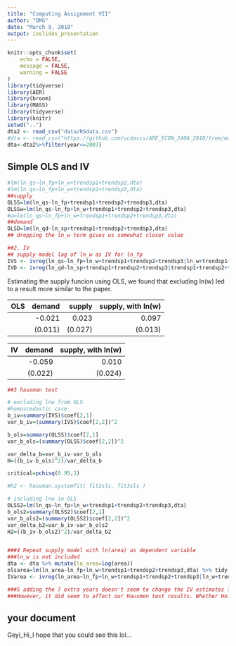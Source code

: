 ```yaml
---
title: "Computing Assignment VII"
author: "OMG"
date: "March 9, 2018"
output: ioslides_presentation
---
```


```r
knitr::opts_chunk$set(
	echo = FALSE,
	message = FALSE,
	warning = FALSE
)
library(tidyverse)
library(AER)
library(broom)
library(MASS)
library(tidyverse)
library(knitr)
setwd("..")
dta2 <- read_csv("data/RSdata.csv")
#dta <- read_csv("https://github.com/ucdavis/ARE_ECON_240A_2018/tree/master/Computing_Assignment_VII/data/RSdata.csv")
dta<-dta2%>%filter(year<=2007)
```

## Simple OLS and IV

```r

#lm(ln_qs~ln_fp+ln_w+trendsp1+trendsp2,dta)
#lm(ln_qs~ln_fp+ln_w+trendsp1+trendsp3,dta)
##supply
OLSS=lm(ln_qs~ln_fp+trendsp1+trendsp2+trendsp3,dta)
OLSSw=lm(ln_qs~ln_fp+ln_w+trendsp1+trendsp2+trendsp3,dta)
#a=lm(ln_qs~ln_fp+ln_w+trendsp1+trendsp2+trendsp3,dta)
##demand
OLSD=lm(ln_qd~ln_sp+trendsp1+trendsp2+trendsp3,dta)
## dropping the ln_w term gives us somewhat closer value

##2. IV
## supply model lag of ln_w as IV for ln_fp
IVS <- ivreg(ln_qs~ln_fp+ln_w+trendsp1+trendsp2+trendsp3|ln_w+trendsp1+trendsp2+trendsp3+lag_ln_w,data=dta)
IVD <- ivreg(ln_qd~ln_sp+trendsp1+trendsp2+trendsp3|trendsp1+trendsp2+trendsp3+ln_w,data=dta)

```

Estimating the supply funcion using OLS, we found that excluding ln(w) led to a result more similar to the paper.  

|OLS |demand | supply |supply, with ln(w) |
|--:|----:|---------:|----:|
| | -0.021| 0.023|0.097|
| | (0.011)| (0.027)|(0.013)|

|IV |demand | supply, with ln(w) |
|--:|----:|---------:|
| | -0.059| 0.010|
| | (0.022)|  (0.024)|


```r

##3 hausman test

# excluding lnw from OLS
#homoscedastic case
b_iv=summary(IVS)$coef[2,1]
var_b_iv=(summary(IVS)$coef[2,2])^2

b_ols=summary(OLSS)$coef[2,1]
var_b_ols=(summary(OLSS)$coef[2,2])^2

var_delta_b=var_b_iv-var_b_ols
H=((b_iv-b_ols)^2)/var_delta_b

critical=pchisq(0.95,1)

#h2 <- hausman.systemfit( fit2sls, fit3sls ) 

# including lnw in OLS
OLSS2=lm(ln_qs~ln_fp+ln_w+trendsp1+trendsp2+trendsp3,dta)
b_ols2=summary(OLSS2)$coef[2,1]
var_b_ols2=(summary(OLSS2)$coef[2,2])^2
var_delta_b2=var_b_iv-var_b_ols2
H2=((b_iv-b_ols2)^2)/var_delta_b2


###4 Repeat supply model with ln(area) as dependent variable
###ln_w is not included 
dta <- dta %>% mutate(ln_area=log(area)) 
olsarea=lm(ln_area~ln_fp+ln_w+trendsp1+trendsp2+trendsp3,dta) %>% tidy
IVarea <- ivreg(ln_area~ln_fp+ln_w+trendsp1+trendsp2+trendsp3|ln_w+trendsp1+trendsp2+trendsp3+lag_ln_w,data=dta) %>% tidy

###5 adding the 7 extra years doesn't seem to change the IV estimates for the supply and demand model. 
###However, it did seem to affect our Hausmen test results. Whether Ho: price is exogenous or not.
```

## your document
Geyi_Hi_I hope that you could see this lol...